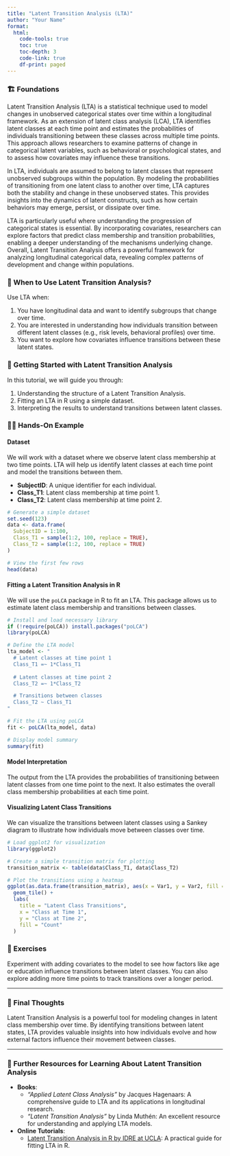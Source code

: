 ```yaml
---
title: "Latent Transition Analysis (LTA)"
author: "Your Name"
format: 
  html:
    code-tools: true
    toc: true
    toc-depth: 3
    code-link: true
    df-print: paged
---
```


### 🏗️ Foundations

Latent Transition Analysis (LTA) is a statistical technique used to model changes in unobserved categorical states over time within a longitudinal framework. As an extension of latent class analysis (LCA), LTA identifies latent classes at each time point and estimates the probabilities of individuals transitioning between these classes across multiple time points. This approach allows researchers to examine patterns of change in categorical latent variables, such as behavioral or psychological states, and to assess how covariates may influence these transitions.

In LTA, individuals are assumed to belong to latent classes that represent unobserved subgroups within the population. By modeling the probabilities of transitioning from one latent class to another over time, LTA captures both the stability and change in these unobserved states. This provides insights into the dynamics of latent constructs, such as how certain behaviors may emerge, persist, or dissipate over time.

LTA is particularly useful where understanding the progression of categorical states is essential. By incorporating covariates, researchers can explore factors that predict class membership and transition probabilities, enabling a deeper understanding of the mechanisms underlying change. Overall, Latent Transition Analysis offers a powerful framework for analyzing longitudinal categorical data, revealing complex patterns of development and change within populations.

<div class="when-to-use-section">

### 🤔 When to Use Latent Transition Analysis?

Use LTA when:

1. You have longitudinal data and want to identify subgroups that change over time.
2. You are interested in understanding how individuals transition between different latent classes (e.g., risk levels, behavioral profiles) over time.
3. You want to explore how covariates influence transitions between these latent states.

</div>

<div class="getting-started-section">

### 🚀 Getting Started with Latent Transition Analysis

In this tutorial, we will guide you through:

1. Understanding the structure of a Latent Transition Analysis.
2. Fitting an LTA in R using a simple dataset.
3. Interpreting the results to understand transitions between latent classes.

</div>

<div class="hands-on-section">

### 👩‍💻 Hands-On Example

#### Dataset

We will work with a dataset where we observe latent class membership at two time points. LTA will help us identify latent classes at each time point and model the transitions between them.

- **SubjectID**: A unique identifier for each individual.
- **Class_T1**: Latent class membership at time point 1.
- **Class_T2**: Latent class membership at time point 2.

```r
# Generate a simple dataset
set.seed(123)
data <- data.frame(
  SubjectID = 1:100,
  Class_T1 = sample(1:2, 100, replace = TRUE),
  Class_T2 = sample(1:2, 100, replace = TRUE)
)

# View the first few rows
head(data)
```

#### Fitting a Latent Transition Analysis in R

We will use the `poLCA` package in R to fit an LTA. This package allows us to estimate latent class membership and transitions between classes.

```r
# Install and load necessary library
if (!require(poLCA)) install.packages("poLCA")
library(poLCA)

# Define the LTA model
lta_model <- "
  # Latent classes at time point 1
  Class_T1 =~ 1*Class_T1
  
  # Latent classes at time point 2
  Class_T2 =~ 1*Class_T2

  # Transitions between classes
  Class_T2 ~ Class_T1
"

# Fit the LTA using poLCA
fit <- poLCA(lta_model, data)

# Display model summary
summary(fit)
```

#### Model Interpretation

The output from the LTA provides the probabilities of transitioning between latent classes from one time point to the next. It also estimates the overall class membership probabilities at each time point.

#### Visualizing Latent Class Transitions

We can visualize the transitions between latent classes using a Sankey diagram to illustrate how individuals move between classes over time.

```r
# Load ggplot2 for visualization
library(ggplot2)

# Create a simple transition matrix for plotting
transition_matrix <- table(data$Class_T1, data$Class_T2)

# Plot the transitions using a heatmap
ggplot(as.data.frame(transition_matrix), aes(x = Var1, y = Var2, fill = Freq)) +
  geom_tile() +
  labs(
    title = "Latent Class Transitions",
    x = "Class at Time 1",
    y = "Class at Time 2",
    fill = "Count"
  )
```

</div>

### 🛝 Exercises

Experiment with adding covariates to the model to see how factors like age or education influence transitions between latent classes. You can also explore adding more time points to track transitions over a longer period.

---

### 💭 Final Thoughts

Latent Transition Analysis is a powerful tool for modeling changes in latent class membership over time. By identifying transitions between latent states, LTA provides valuable insights into how individuals evolve and how external factors influence their movement between classes.

---

### 🔗 Further Resources for Learning About Latent Transition Analysis

- **Books**:
   - *"Applied Latent Class Analysis"* by Jacques Hagenaars: A comprehensive guide to LTA and its applications in longitudinal research.
   - *"Latent Transition Analysis"* by Linda Muthén: An excellent resource for understanding and applying LTA models.

- **Online Tutorials**:
   - [Latent Transition Analysis in R by IDRE at UCLA](https://stats.oarc.ucla.edu/r/seminars/latent-transition-analysis/): A practical guide for fitting LTA in R.

</div>
